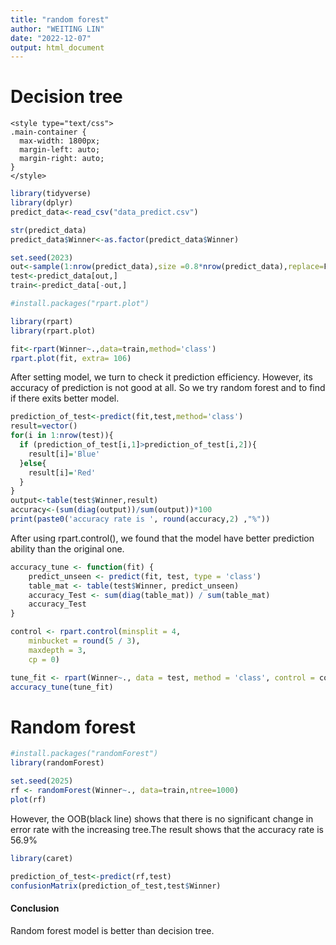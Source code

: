 ```yaml
---
title: "random forest"
author: "WEITING LIN"
date: "2022-12-07"
output: html_document
---
```


# Decision tree

    <style type="text/css">
    .main-container {
      max-width: 1800px;
      margin-left: auto;
      margin-right: auto;
    }
    </style>

```r
library(tidyverse)
library(dplyr)
predict_data<-read_csv("data_predict.csv")
```

```r
str(predict_data)
predict_data$Winner<-as.factor(predict_data$Winner)
```

```r
set.seed(2023)
out<-sample(1:nrow(predict_data),size =0.8*nrow(predict_data),replace=F)
test<-predict_data[out,]
train<-predict_data[-out,]
```

```r
#install.packages("rpart.plot")
```

```r
library(rpart)
library(rpart.plot)
```

```r
fit<-rpart(Winner~.,data=train,method='class')
rpart.plot(fit, extra= 106)
```

After setting model, we turn to check it prediction efficiency. However, its accuracy of prediction is not good at all. So we try random forest and to find if there exits better model.

```r
prediction_of_test<-predict(fit,test,method='class')
result=vector()
for(i in 1:nrow(test)){
  if (prediction_of_test[i,1]>prediction_of_test[i,2]){
    result[i]='Blue'
  }else{
    result[i]='Red'
  }
}
output<-table(test$Winner,result)
accuracy<-(sum(diag(output))/sum(output))*100
print(paste0('accuracy rate is ', round(accuracy,2) ,"%"))

```

After using rpart.control(), we found that the model have better prediction ability than the original one.

```r
accuracy_tune <- function(fit) {
    predict_unseen <- predict(fit, test, type = 'class')
    table_mat <- table(test$Winner, predict_unseen)
    accuracy_Test <- sum(diag(table_mat)) / sum(table_mat)
    accuracy_Test
}

control <- rpart.control(minsplit = 4,
    minbucket = round(5 / 3),
    maxdepth = 3,
    cp = 0)

tune_fit <- rpart(Winner~., data = test, method = 'class', control = control)
accuracy_tune(tune_fit)

```

# Random forest

```r
#install.packages("randomForest")
library(randomForest)
```

```r
set.seed(2025)
rf <- randomForest(Winner~., data=train,ntree=1000)
plot(rf)
```

However, the OOB(black line) shows that there is no significant change in error rate with the increasing tree.The result shows that the accuracy rate is 56.9%

```r
library(caret)
```

```r
prediction_of_test<-predict(rf,test)
confusionMatrix(prediction_of_test,test$Winner)
```

#### Conclusion

Random forest model is better than decision tree.
